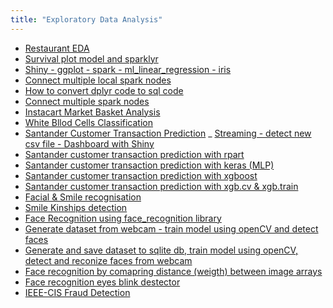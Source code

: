 ```yaml
---
title: "Exploratory Data Analysis"
---
```


- [Restaurant EDA](RestaurantEDA/RestaurantEDA.html)
- [Survival plot model and sparklyr](survival_plot_sparklyr/survival_plot_sparklyr.html)
- [Shiny - ggplot - spark - ml_linear_regression - iris ](shiny_ggplot_spark_transformation/shiny_ggplot_spark_transformation.html)
- [Connect multiple local spark nodes](sc_multiple_nodes/sc_multiple_nodes.html)
- [How to convert dplyr code to sql code](dplyr_to_sql/dplyr_to_sql.html)
- [Connect multiple spark nodes](sc_multiple_nodes/sc_multiple_nodes.html)
- [Instacart Market Basket Analysis](instacart_market_basket_analysis/instacart_market_basket.html)
- [White Bllod Cells Classification](White_blood_Cells/dataset-master/White_blood_cell.html)
- [Santander Customer Transaction Prediction](santander_customer_transaction_prediction/santandar_costumer_trans_pred.html)
_ [Streaming - detect new csv file - Dashboard with Shiny](Dashboard/Dashboard.html)
- [Santander customer transaction prediction with rpart](santander_customer_transaction_prediction/santander_costumer_trans_pred.html)
- [Santander customer transaction prediction with keras (MLP)](santander_customer_transaction_prediction/santandar_costumer_trans_pred_keras.html)
- [Santander customer transaction prediction with xgboost](santander_customer_transaction_prediction/santander_trans_pred_xgboost.html)
- [Santander customer transaction prediction with xgb.cv & xgb.train](santander_customer_transaction_prediction/Santander_trans_pred_xgboost_cleanup.html)
- [Facial & Smile recognisation](Smile_kinships/parental_facial_recogn.html)
- [Smile Kinships detection](Smile_kinships/Smile_related_keras.html)
- [Face Recognition using face_recognition library](FC_images_known_faces/images_known_faces.html)
- [Generate dataset from webcam - train model using openCV and detect faces](FC_dataset_generator_trained_model/dataset_generator_trained_model.html)
- [Generate and save dataset to sqlite db, train model using openCV,  detect and reconize faces from webcam](FC_name_Id_generator_image_sqlite_train_model/name_Id_dataset_generator_sqlite_train_model.html)
- [Face recognition by comapring distance (weigth) between image arrays](FC_weights_image_compare_speak/compare_images_speak.html)
- [Face recognition eyes blink destector](FC_eye_blink_detection/eye_blink_detector.html)
- [IEEE-CIS Fraud Detection](Fraud_detection/IEEE-CIS/IEEE-CIS.html)